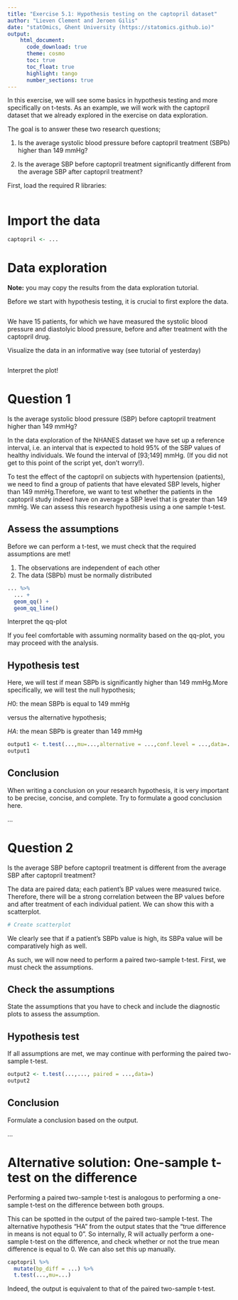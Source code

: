 ```yaml
---
title: "Exercise 5.1: Hypothesis testing on the captopril dataset"   
author: "Lieven Clement and Jeroen Gilis"
date: "statOmics, Ghent University (https://statomics.github.io)"  
output:
    html_document:
      code_download: true    
      theme: cosmo
      toc: true
      toc_float: true
      highlight: tango
      number_sections: true
---
```


In this exercise, we will see some basics in hypothesis testing and more 
specifically on t-tests. As an example, we will work with the
captopril dataset that we already explored in the exercise on data exploration.

The goal is to answer these two research questions;

1. Is the average systolic blood pressure
before captopril treatment (SBPb) higher than 149 mmHg?

2. Is the average SBP before captopril treatment 
significantly different from the average SBP after
captopril treatment?

First, load the required R libraries:

```r

```

# Import the data

```r
captopril <- ...
```

# Data exploration

**Note:** you may copy the results from the data exploration tutorial.

Before we start with hypothesis testing, it is crucial to first explore the data. 

```r

```

We have 15 patients, for which we have measured the systolic 
blood pressure and diastolyic blood pressure, before and after
treatment with the captopril drug.

Visualize the data in an informative way (see tutorial of yesterday)

```r

```

Interpret the plot!

# Question 1

Is the average systolic blood pressure (SBP)
before captopril treatment higher than 149 mmHg?

In the data exploration of the NHANES dataset we have set up a reference
interval, i.e. an interval that is expected to hold 95% of
the SBP values of healthy individuals. We found the interval
of [93;149] mmHg. (If you did not get to this point of the script
yet, don't worry!).

To test the effect of the captopril on subjects with hypertension
(patients), we need to find a group of patients that have
elevated SBP levels, higher than 149 mmHg.Therefore, we want
to test whether the patients in the captopril study indeed have on average a SBP level
that is greater than 149 mmHg. 
We can assess this research hypothesis using a one sample t-test.

## Assess the assumptions

Before we can perform a t-test, we must check that the required
assumptions are met!

1. The observations are independent of each other
2. The data (SBPb) must be normally distributed


```r
... %>%
  ... +
  geom_qq() +
  geom_qq_line()
```

Interpret the qq-plot

If you feel comfortable with assuming normality based on the qq-plot,
you may proceed with the analysis. 

## Hypothesis test

Here, we will test if mean SBPb is significantly higher than 149 mmHg.More 
specifically, we will test the null hypothesis;

$H0:$ the mean SBPb is equal to 149 mmHg

versus the alternative hypothesis;

$HA:$ the mean SBPb is greater than 149 mmHg

```r
output1 <- t.test(...,mu=...,alternative = ...,conf.level = ...,data=...)
output1
```

## Conclusion

When writing a conclusion on your research hypothesis, it is very important to 
be precise, concise, and complete. Try to formulate a good conclusion here.

...

# Question 2

Is the average SBP before captopril treatment is different from the 
average SBP after captopril treatment?

The data are paired data; each patient's BP values were measured twice. 
Therefore, there will be a strong correlation between the BP values before and
after treatment of each individual patient. We can show this
with a scatterplot.

```r
# Create scatterplot
```

We clearly see that if a patient's SBPb value is high, its
SBPa value will be comparatively high as well. 

As such, we will now need to perform a paired two-sample t-test. First, we must 
check the assumptions.

## Check the assumptions

State the assumptions that you have to check and include the diagnostic plots to assess the assumption. 

## Hypothesis test

If all assumptions are met, we may continue with
performing the paired two-sample t-test.

```r
output2 <- t.test(...,..., paired = ...,data=)
output2
```

## Conclusion

Formulate a conclusion based on the output.

...

# Alternative solution: One-sample t-test on the difference

Performing a paired two-sample t-test is analogous to performing a one-sample 
t-test on the difference between both groups.

This can be spotted in the output of the paired two-sample
t-test. The alternative hypothesis "HA" from the output states that 
the "true difference in means is not equal to 0". So internally,
R will actually perform a one-sample t-test on the difference, and
check whether or not the true mean difference is equal to 0.
We can also set this up manually.

```r
captopril %>%
  mutate(bp_diff = ...) %>%
  t.test(...,mu=...)
```

Indeed, the output is equivalent to that of the paired two-sample t-test.


